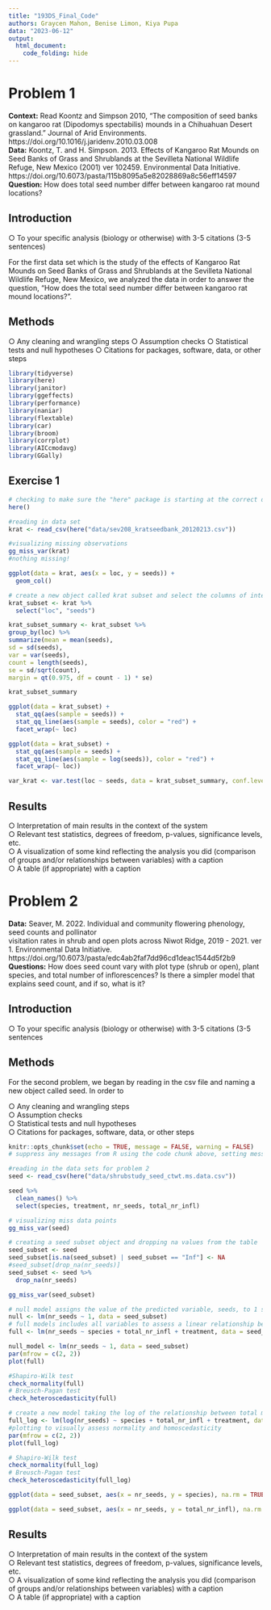 ```yaml
---
title: "193DS_Final_Code"
authors: Graycen Mahon, Benise Limon, Kiya Pupa
data: "2023-06-12"
output:
  html_document:
    code_folding: hide
---
```


# Problem 1

**Context:** Read Koontz and Simpson 2010, "The composition of seed banks on kangaroo rat (Dipodomys spectabilis) mounds in a Chihuahuan Desert grassland." Journal of Arid Environments. https://doi.org/10.1016/j.jaridenv.2010.03.008\
**Data:** Koontz, T. and H. Simpson. 2013. Effects of Kangaroo Rat Mounds on Seed Banks of Grass and Shrublands at the Sevilleta National Wildlife Refuge, New Mexico (2001) ver 102459. Environmental Data Initiative.\
https://doi.org/10.6073/pasta/115b8095a5e82028869a8c56eff14597\
**Question:** How does total seed number differ between kangaroo rat mound locations?

## Introduction

○ To your specific analysis (biology or otherwise) with 3-5 citations (3-5 sentences)

For the first data set which is the study of the effects of Kangaroo Rat Mounds on Seed Banks of Grass and Shrublands at the Sevilleta National Wildlife Refuge, New Mexico, we analyzed the data in order to answer the question, "How does the total seed number differ between kangaroo rat mound locations?".

## Methods
○ Any cleaning and wrangling steps
○ Assumption checks
○ Statistical tests and null hypotheses
○ Citations for packages, software, data, or other steps

```r
library(tidyverse)
library(here)
library(janitor)
library(ggeffects)
library(performance)
library(naniar) 
library(flextable)
library(car)
library(broom)
library(corrplot)
library(AICcmodavg)
library(GGally)
```

## Exercise 1

```r
# checking to make sure the "here" package is starting at the correct directory
here()

#reading in data set
krat <- read_csv(here("data/sev208_kratseedbank_20120213.csv"))
```

```r
#visualizing missing observations
gg_miss_var(krat)
#nothing missing!
```

```r
ggplot(data = krat, aes(x = loc, y = seeds)) +
  geom_col()
```

```r
# create a new object called krat subset and select the columns of interest (location and seeds)
krat_subset <- krat %>% 
  select("loc", "seeds")
```

```r
krat_subset_summary <- krat_subset %>%
group_by(loc) %>%
summarize(mean = mean(seeds),
sd = sd(seeds),
var = var(seeds),
count = length(seeds),
se = sd/sqrt(count),
margin = qt(0.975, df = count - 1) * se)

krat_subset_summary
```

```r
ggplot(data = krat_subset) +
  stat_qq(aes(sample = seeds)) + 
  stat_qq_line(aes(sample = seeds), color = "red") +
  facet_wrap(~ loc)
```

```r
ggplot(data = krat_subset) +
  stat_qq(aes(sample = seeds) + 
  stat_qq_line(aes(sample = log(seeds)), color = "red") +
  facet_wrap(~ loc))
```

```r
var_krat <- var.test(loc ~ seeds, data = krat_subset_summary, conf.level = 0.975)
```

## Results

○ Interpretation of main results in the context of the system\
○ Relevant test statistics, degrees of freedom, p-values, significance levels, etc.\
○ A visualization of some kind reflecting the analysis you did (comparison of groups and/or relationships between variables) with a caption\
○ A table (if appropriate) with a caption

# Problem 2

**Data:** Seaver, M. 2022. Individual and community flowering phenology, seed counts and pollinator\
visitation rates in shrub and open plots across Niwot Ridge, 2019 - 2021. ver 1. Environmental Data Initiative. https://doi.org/10.6073/pasta/edc4ab2faf7dd96cd1deac1544d5f2b9\
**Questions:** How does seed count vary with plot type (shrub or open), plant species, and total number of inflorescences? Is there a simpler model that explains seed count, and if so, what is it?

## Introduction

○ To your specific analysis (biology or otherwise) with 3-5 citations (3-5\
sentences

## Methods

  For the second problem, we began by reading in the csv file and naming a new object called seed. In order to 

○ Any cleaning and wrangling steps\
○ Assumption checks\
○ Statistical tests and null hypotheses\
○ Citations for packages, software, data, or other steps

```r
knitr::opts_chunk$set(echo = TRUE, message = FALSE, warning = FALSE)
# suppress any messages from R using the code chunk above, setting messages and warnings to false}
```

```r
#reading in the data sets for problem 2
seed <- read_csv(here("data/shrubstudy_seed_ctwt.ms.data.csv"))
```

```r
seed %>% 
  clean_names() %>% 
  select(species, treatment, nr_seeds, total_nr_infl)
```

```r
# visualizing miss data points
gg_miss_var(seed)
```

```r
# creating a seed subset object and dropping na values from the table
seed_subset <- seed
seed_subset[is.na(seed_subset) | seed_subset == "Inf"] <- NA 
#seed_subset[drop_na(nr_seeds)]
seed_subset <- seed %>% 
  drop_na(nr_seeds)

gg_miss_var(seed_subset)
```

```r
# null model assigns the value of the predicted variable, seeds, to 1 so it is being modeled as a function of a constant term
null <- lm(nr_seeds ~ 1, data = seed_subset)
# full models includes all variables to assess a linear relationship between each predictor variable and seeds
full <- lm(nr_seeds ~ species + total_nr_infl + treatment, data = seed_subset)
```

```r
null_model <- lm(nr_seeds ~ 1, data = seed_subset)
par(mfrow = c(2, 2))
plot(full)
```

```r
#Shapiro-Wilk test 
check_normality(full)
# Breusch-Pagan test
check_heteroscedasticity(full)
```

```r
# create a new model taking the log of the relationship between total mass and species type
full_log <- lm(log(nr_seeds) ~ species + total_nr_infl + treatment, data = seed_subset)
#plotting to visually assess normality and homoscedasticity
par(mfrow = c(2, 2))
plot(full_log)
```

```r
# Shapiro-Wilk test 
check_normality(full_log)
# Breusch-Pagan test
check_heteroscedasticity(full_log)
```

```r
ggplot(data = seed_subset, aes(x = nr_seeds, y = species), na.rm = TRUE) + geom_col()
```

```r
ggplot(data = seed_subset, aes(x = nr_seeds, y = total_nr_infl), na.rm = TRUE) + geom_col()
```

## Results

○ Interpretation of main results in the context of the system\
○ Relevant test statistics, degrees of freedom, p-values, significance levels, etc.\
○ A visualization of some kind reflecting the analysis you did (comparison of groups and/or relationships between variables) with a caption\
○ A table (if appropriate) with a caption

